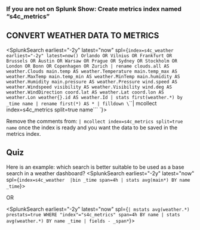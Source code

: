 

###  If you are not on Splunk Show: Create metrics index named “s4c_metrics”

## CONVERT WEATHER DATA TO METRICS

<SplunkSearch earliest="-2y" latest="now" spl={`index=s4c_weather earliest="-2y" latest=now() Orlando OR Vilnius OR Frankfurt OR Brussels OR Austin OR Warsaw OR Prague OR Sydney OR Stockholm OR London OR Bonn OR Copenhagen OR Zurich
| rename clouds.all AS weather.Clouds main.temp AS weather.Temperature main.temp_max AS weather.MaxTemp main.temp_min AS weather.MinTemp main.humidity AS weather.Humidity main.pressure AS weather.Pressure wind.speed AS weather.Windspeed visibility AS weather.Visibility wind.deg AS weather.WindDirection coord.lat AS weather.Lat coord.lon AS weather.Lon weather{}.id AS weather.Id
| stats first(weather.*) by _time name
| rename first(*) AS *
| filldown
\`\`\`| mcollect index=s4c_metrics split=true name\`\`\`
`}></SplunkSearch>

Remove the comments from: 
`| mcollect index=s4c_metrics split=true name` 
once the index is ready and you want the data to be saved in the metrics index. 

## Quiz

Here is an example: which search is better suitable to be used as a base search in a weather dashboard? 
<SplunkSearch earliest="-2y" latest="now" spl={`
index=s4c_weather 
|bin _time span=4h
| stats avg(main*) BY name _time
`}></SplunkSearch>

OR 

<SplunkSearch earliest="-2y" latest="now" spl={`
| mstats avg(weather.*)  prestats=true WHERE "index"="s4c_metrics" span=4h BY name
| stats avg(weather.*) BY name _time
| fields - _span*
`}></SplunkSearch>
